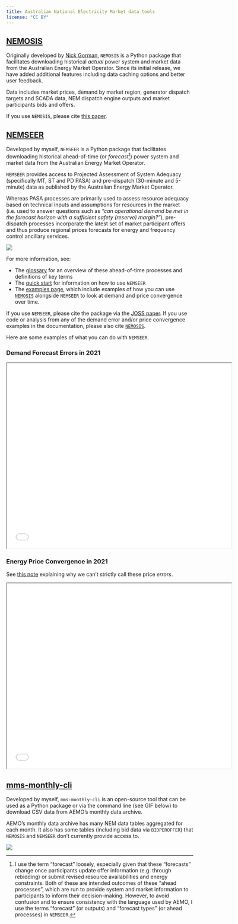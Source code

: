 ```yaml
---
title: Australian National Electricity Market data tools
license: "CC BY"
---
```


## [NEMOSIS](https://github.com/UNSW-CEEM/NEMOSIS)

Originally developed by [Nick Gorman](https://github.com/nick-gorman), `NEMOSIS` is a Python package that facilitates downloading historical *actual* power system and market data from the Australian Energy Market Operator. Since its initial release, we have added additional features including data caching options and better user feedback.

Data includes market prices, demand by market region, generator dispatch targets and SCADA data, NEM dispatch engine outputs and market participants bids and offers.

If you use `NEMOSIS`, please cite [this paper](https://www.researchgate.net/publication/329798805_NEMOSIS_-_NEM_Open_Source_Information_Service_open-source_access_to_Australian_National_Electricity_Market_Data).

## [NEMSEER](https://github.com/UNSW-CEEM/NEMSEER)

Developed by myself, `NEMSEER` is a Python package that facilitates downloading historical ahead-of-time (or *forecast*[^1]) power system and market data from the Australian Energy Market Operator.

[^1]: I use the term “forecast” loosely, especially given that these “forecasts” change once participants update offer information (e.g. through rebidding) or submit revised resource availabilities and energy constraints. Both of these are intended outcomes of these “ahead processes”, which are run to provide system and market information to participants to inform their decision-making. However, to avoid confusion and to ensure consistency with the language used by AEMO, I use the terms “forecast” (or outputs) and “forecast types” (or ahead processes) in `NEMSEER`.

`NEMSEER` provides access to Projected Assessment of System Adequacy (specifically MT, ST and PD PASA) and pre-dispatch (30-minute and 5-minute) data as published by the Australian Energy Market Operator. 

Whereas PASA processes are primarily used to assess resource adequacy based on technical inputs and assumptions for resources in the market (i.e. used to answer questions such as *"can operational demand be met in the forecast horizon with a sufficient safety (reserve) margin?"*), pre-dispatch processes incorporate the latest set of market participant offers and thus produce regional prices forecasts for energy and frequency control ancillary services.

![](https://nemseer.readthedocs.io/en/latest/_images/forecast_timeframes.png)

For more information, see:

- The [glossary](https://nemseer.readthedocs.io/en/latest/glossary.html) for an overview of these ahead-of-time processes and definitions of key terms
- The [quick start](https://nemseer.readthedocs.io/en/latest/quick_start.html) for information on how to use `NEMSEER`
- The [examples page](https://nemseer.readthedocs.io/en/latest/examples.html), which include examples of how you can use [`NEMOSIS`](nem_data.qmd#nemosis) alongside `NEMSEER` to look at demand and price convergence over time. 

If you use `NEMSEER`, please cite the package via the [JOSS paper](https://doi.org/10.5281/zenodo.7397514). If you use code or analysis from any of the demand error and/or price convergence examples in the documentation, please also cite [`NEMOSIS`](https://www.researchgate.net/publication/329798805_NEMOSIS_-_NEM_Open_Source_Information_Service_open-source_access_to_Australian_National_Electricity_Market_Data).

Here are some examples of what you can do with `NEMSEER`.

### Demand Forecast Errors in 2021

<iframe src="assets/charts/p5min_error_2021_tod_percentile.html" width="120%" height="500">
</iframe>

### Energy Price Convergence in 2021

See [this note](https://nemseer.readthedocs.io/en/latest/examples/price_convergence_2021.html#energy-price-convergence-in-2021) explaining why we can't strictly call these price *errors*.

<iframe src="assets/charts/NSW_abs_price_error_2021.html" width="120%" height="500">
</iframe>

## [mms-monthly-cli](https://github.com/prakaa/mms-monthly-cli)

Developed by myself, `mms-monthly-cli` is an open-source tool that can be used as a Python package or via the command line (see GIF below) to download CSV data from AEMO's monthly data archive.

AEMO's monthly data archive has many NEM data tables aggregated for each month. It also has some tables (including bid data via `BIDPEROFFER`) that `NEMOSIS` and `NEMSEER` don't currently provide access to.

![](assets/mms-monthly-cli.gif)

